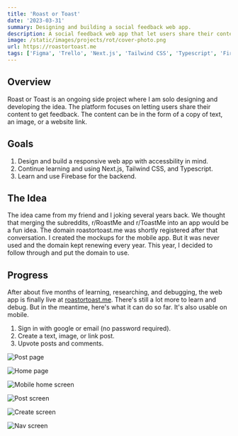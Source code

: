 ```yaml
---
title: 'Roast or Toast'
date: '2023-03-31'
summary: Designing and building a social feedback web app.
description: A social feedback web app that let users share their content to get feedback.
image: /static/images/projects/rot/cover-photo.png
url: https://roastortoast.me
tags: ['Figma', 'Trello', 'Next.js', 'Tailwind CSS', 'Typescript', 'Firebase']
---
```


## Overview

Roast or Toast is an ongoing side project where I am solo designing and developing the idea. The platform focuses on letting users share their content to get feedback. The content can be in the form of a copy of text, an image, or a website link.

## Goals

1. Design and build a responsive web app with accessbility in mind.
2. Continue learning and using Next.js, Tailwind CSS, and Typescript.
3. Learn and use Firebase for the backend.

## The Idea

The idea came from my friend and I joking several years back. We thought that merging the subreddits, r/RoastMe and r/ToastMe into an app would be a fun idea. The domain roastortoast.me was shortly registered after that conversation. I created the mockups for the mobile app. But it was never used and the domain kept renewing every year. This year, I decided to follow through and put the domain to use.

## Progress

After about five months of learning, researching, and debugging, the web app is finally live at <a href="https:roastortoast.me" target="_blank" rel="noreferrer noopener">roastortoast.me</a>. There's still a lot more to learn and debug. But in the meantime, here's what it can do so far. It's also usable on mobile.

1. Sign in with google or email (no password required).
2. Create a text, image, or link post.
3. Upvote posts and comments.

<div className="py-2 space-y-4">

![Post page](/static/images/projects/rot/web-screen1.png)

![Home page](/static/images/projects/rot/web-screen2.png)

</div>

<div className="projectImageGrid">

![Mobile home screen](/static/images/projects/rot/mob-screen1.png)

![Post screen](/static/images/projects/rot/mob-screen2.png)

![Create screen](/static/images/projects/rot/mob-screen3.png)

![Nav screen](/static/images/projects/rot/mob-screen4.png)

</div>
